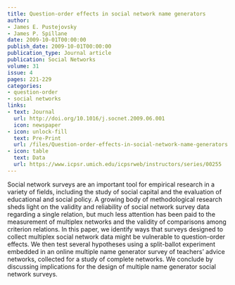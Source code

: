 ```yaml
---
title: Question-order effects in social network name generators
author:
- James E. Pustejovsky
- James P. Spillane
date: 2009-10-01T00:00:00
publish_date: 2009-10-01T00:00:00
publication_type: Journal article
publication: Social Networks
volume: 31
issue: 4
pages: 221-229
categories:
- question-order
- social networks
links:
- text: Journal
  url: http://doi.org/10.1016/j.socnet.2009.06.001
  icon: newspaper
- icon: unlock-fill
  text: Pre-Print
  url: /files/Question-order-effects-in-social-network-name-generators.pdf
- icon: table
  text: Data
  url: https://www.icpsr.umich.edu/icpsrweb/instructors/series/00255
---
```


Social network surveys are an important tool for empirical research in a variety of fields, including the study of social capital and the evaluation of educational and social policy. A growing body of methodological research sheds light on the validity and reliability of social network survey data regarding a single relation, but much less attention has been paid to the measurement of multiplex networks and the validity of comparisons among criterion relations. In this paper, we identify ways that surveys designed to collect multiplex social network data might be vulnerable to question-order effects. We then test several hypotheses using a split-ballot experiment embedded in an online multiple name generator survey of teachers’ advice networks, collected for a study of complete networks. We conclude by discussing implications for the design of multiple name generator social network surveys.

